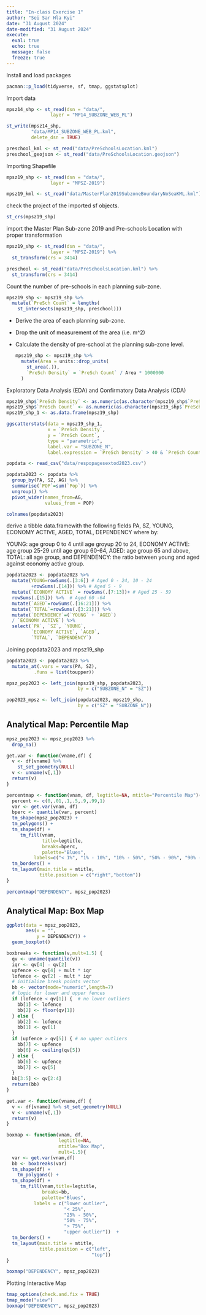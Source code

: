 ```yaml
---
title: "In-class Exercise 1"
author: "Sei Sar Hla Kyi"
date: "31 August 2024"
date-modified: "31 August 2024"
execute: 
  eval: true
  echo: true
  message: false
  freeze: true
---
```


Install and load packages

```r
pacman::p_load(tidyverse, sf, tmap, ggstatsplot)
```

Import data

```r
mpsz14_shp <- st_read(dsn = "data/",
                layer = "MP14_SUBZONE_WEB_PL")

```

```r
st_write(mpsz14_shp, 
         "data/MP14_SUBZONE_WEB_PL.kml",
         delete_dsn = TRUE)
```

```r
preschool_kml <- st_read("data/PreSchoolsLocation.kml")
preschool_geojson <- st_read("data/PreSchoolsLocation.geojson") 
```

Importing Shapefile

```r
mpsz19_shp <- st_read(dsn = "data/",
                layer = "MPSZ-2019")
```

```r
mpsz19_kml <- st_read("data/MasterPlan2019SubzoneBoundaryNoSeaKML.kml")
```

check the project of the imported sf objects.

```r
st_crs(mpsz19_shp)
```

import the Master Plan Sub-zone 2019 and Pre-schools Location with proper transformation

```r
mpsz19_shp <- st_read(dsn = "data/",
                layer = "MPSZ-2019") %>%
  st_transform(crs = 3414)
```

```r
preschool <- st_read("data/PreSchoolsLocation.kml") %>%
  st_transform(crs = 3414)
```

Count the number of pre-schools in each planning sub-zone.

```r
mpsz19_shp <- mpsz19_shp %>%
  mutate(`PreSch Count` = lengths(
    st_intersects(mpsz19_shp, preschool)))
```

-   Derive the area of each planning sub-zone.

-   Drop the unit of measurement of the area (i.e. m\^2)

-   Calculate the density of pre-school at the planning sub-zone level.

    ```r
    mpsz19_shp <- mpsz19_shp %>%
      mutate(Area = units::drop_units(
        st_area(.)),
        `PreSch Density` = `PreSch Count` / Area * 1000000
      )
    ```

Exploratory Data Analysis (EDA) and Confirmatory Data Analysis (CDA)

```r
mpsz19_shp$`PreSch Density` <- as.numeric(as.character(mpsz19_shp$`PreSch Density`))
mpsz19_shp$`PreSch Count` <- as.numeric(as.character(mpsz19_shp$`PreSch Count`)) 
mpsz19_shp_1 <- as.data.frame(mpsz19_shp)

ggscatterstats(data = mpsz19_shp_1,
               x = `PreSch Density`,
               y = `PreSch Count`,
               type = "parametric",
               label.var = "SUBZONE_N",
               label.expression = `PreSch Density` > 40 & `PreSch Count` > 70)

```

```r
popdata <- read_csv("data/respopagesextod2023.csv")
```

```r
popdata2023 <- popdata %>% 
  group_by(PA, SZ, AG) %>% 
  summarise(`POP`=sum(`Pop`)) %>%  
  ungroup() %>% 
  pivot_wider(names_from=AG,
              values_from = POP)

colnames(popdata2023)
```

derive a tibble data.framewith the following fields PA, SZ, YOUNG, ECONOMY ACTIVE, AGED, TOTAL, DEPENDENCY where by:

YOUNG: age group 0 to 4 until age groyup 20 to 24, ECONOMY ACTIVE: age group 25-29 until age group 60-64, AGED: age group 65 and above, TOTAL: all age group, and DEPENDENCY: the ratio between young and aged against economy active group.

```r
popdata2023 <- popdata2023 %>%
  mutate(YOUNG=rowSums(.[3:6]) # Aged 0 - 24, 10 - 24
         +rowSums(.[14])) %>% # Aged 5 - 9
  mutate(`ECONOMY ACTIVE` = rowSums(.[7:13])+ # Aged 25 - 59
  rowSums(.[15])) %>%  # Aged 60 -64
  mutate(`AGED`=rowSums(.[16:21])) %>%
  mutate(`TOTAL`=rowSums(.[3:21])) %>%
  mutate(`DEPENDENCY`=(`YOUNG` + `AGED`)
  / `ECONOMY ACTIVE`) %>% 
  select(`PA`, `SZ`, `YOUNG`, 
         `ECONOMY ACTIVE`, `AGED`,
         `TOTAL`, `DEPENDENCY`)
```

Joining popdata2023 and mpsz19_shp

```r
popdata2023 <- popdata2023 %>%
  mutate_at(.vars = vars(PA, SZ), 
          .funs = list(toupper)) 
```

```r
mpsz_pop2023 <- left_join(mpsz19_shp, popdata2023,
                          by = c("SUBZONE_N" = "SZ"))
```

```r
pop2023_mpsz <- left_join(popdata2023, mpsz19_shp, 
                          by = c("SZ" = "SUBZONE_N"))
```

## **Analytical Map: Percentile Map**

```r
mpsz_pop2023 <- mpsz_pop2023 %>%
  drop_na()
```

```r
get.var <- function(vname,df) {
  v <- df[vname] %>% 
    st_set_geometry(NULL)
  v <- unname(v[,1])
  return(v)
}
```


```r
percentmap <- function(vnam, df, legtitle=NA, mtitle="Percentile Map"){
  percent <- c(0,.01,.1,.5,.9,.99,1)
  var <- get.var(vnam, df)
  bperc <- quantile(var, percent)
  tm_shape(mpsz_pop2023) +
  tm_polygons() +
  tm_shape(df) +
     tm_fill(vnam,
             title=legtitle,
             breaks=bperc,
             palette="Blues",
          labels=c("< 1%", "1% - 10%", "10% - 50%", "50% - 90%", "90% - 99%", "> 99%"))  +
  tm_borders() +
  tm_layout(main.title = mtitle, 
            title.position = c("right","bottom"))
}
```


```r
percentmap("DEPENDENCY", mpsz_pop2023)
```

## **Analytical Map: Box Map**

```r
ggplot(data = mpsz_pop2023,
       aes(x = "",
           y = DEPENDENCY)) +
  geom_boxplot()
```

```r
boxbreaks <- function(v,mult=1.5) {
  qv <- unname(quantile(v))
  iqr <- qv[4] - qv[2]
  upfence <- qv[4] + mult * iqr
  lofence <- qv[2] - mult * iqr
  # initialize break points vector
  bb <- vector(mode="numeric",length=7)
  # logic for lower and upper fences
  if (lofence < qv[1]) {  # no lower outliers
    bb[1] <- lofence
    bb[2] <- floor(qv[1])
  } else {
    bb[2] <- lofence
    bb[1] <- qv[1]
  }
  if (upfence > qv[5]) { # no upper outliers
    bb[7] <- upfence
    bb[6] <- ceiling(qv[5])
  } else {
    bb[6] <- upfence
    bb[7] <- qv[5]
  }
  bb[3:5] <- qv[2:4]
  return(bb)
}
```

```r
get.var <- function(vname,df) {
  v <- df[vname] %>% st_set_geometry(NULL)
  v <- unname(v[,1])
  return(v)
}
```

```r
boxmap <- function(vnam, df, 
                   legtitle=NA,
                   mtitle="Box Map",
                   mult=1.5){
  var <- get.var(vnam,df)
  bb <- boxbreaks(var)
  tm_shape(df) +
    tm_polygons() +
  tm_shape(df) +
     tm_fill(vnam,title=legtitle,
             breaks=bb,
             palette="Blues",
          labels = c("lower outlier", 
                     "< 25%", 
                     "25% - 50%", 
                     "50% - 75%",
                     "> 75%", 
                     "upper outlier"))  +
  tm_borders() +
  tm_layout(main.title = mtitle, 
            title.position = c("left",
                               "top"))
}
```

```r
boxmap("DEPENDENCY", mpsz_pop2023)
```

Plotting Interactive Map

```r
tmap_options(check.and.fix = TRUE)
tmap_mode("view")
boxmap("DEPENDENCY", mpsz_pop2023)
```
